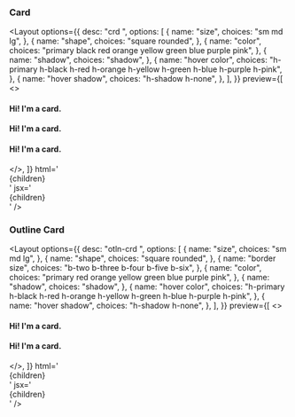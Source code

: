 
### Card

<Layout
  options={{
    desc: "crd <size> <shape> <color> <shadow> <hover color> <hover shadow>",
    options: [
      {
        name: "size",
        choices: "sm md lg",
      },
      {
        name: "shape",
        choices: "square rounded",
      },
      {
        name: "color",
        choices: "primary black red orange yellow green blue purple pink",
      },
      {
        name: "shadow",
        choices: "shadow",
      },
      {
        name: "hover color",
        choices:
          "h-primary h-black h-red h-orange h-yellow h-green h-blue h-purple h-pink",
      },
      {
        name: "hover shadow",
        choices: "h-shadow h-none",
      },
    ],
  }}
  preview={[
    <>
      <div className="crd sm shadow rounded">
        <h4>Hi! I'm a card.</h4>
      </div>
      <div className="crd md primary rounded">
        <h4>Hi! I'm a card.</h4>
      </div>
      <div className="crd lg h-orange black square">
        <h4>Hi! I'm a card.</h4>
      </div>
    </>,
  ]}
  html='<div className="crd sm rounded shadow">{children}</div>'
  jsx='<div className="crd lg h-orange black square">{children}</div>'
/>

### Outline Card

<Layout
  options={{
    desc: "otln-crd <size> <shape> <border size> <color> <shadow> <hover color> <hover shadow>",
    options: [
      {
        name: "size",
        choices: "sm md lg",
      },
      {
        name: "shape",
        choices: "square rounded",
      },
      {
        name: "border size",
        choices: "b-two b-three b-four b-five b-six",
      },
      {
        name: "color",
        choices: "primary red orange yellow green blue purple pink",
      },
      {
        name: "shadow",
        choices: "shadow",
      },
      {
        name: "hover color",
        choices:
          "h-primary h-black h-red h-orange h-yellow h-green h-blue h-purple h-pink",
      },
      {
        name: "hover shadow",
        choices: "h-shadow h-none",
      },
    ],
  }}
  preview={[
    <>
      <div className="otln-crd sm shadow square">
        <h4>Hi! I'm a card.</h4>
      </div>
      <div className="otln-crd md green h-pink rounded b-three">
        <h4>Hi! I'm a card.</h4>
      </div>
    </>,
  ]}
  html='<div className="otln-crd sm shadow square">{children}</div>'
  jsx='<div className="otln-crd md green h-pink rounded b-three">{children}</div>'
/>
